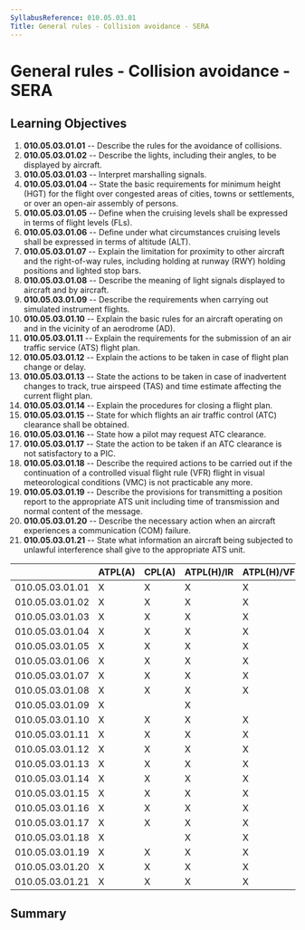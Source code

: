 ```yaml
---
SyllabusReference: 010.05.03.01
Title: General rules - Collision avoidance - SERA
---
```


# General rules - Collision avoidance - SERA

## Learning Objectives

1.  **010.05.03.01.01** -- Describe the rules for the avoidance of collisions.
2.  **010.05.03.01.02** -- Describe the lights, including their angles, to be
    displayed by aircraft.
3.  **010.05.03.01.03** -- Interpret marshalling signals.
4.  **010.05.03.01.04** -- State the basic requirements for minimum height (HGT)
    for the flight over congested areas of cities, towns or settlements, or over
    an open-air assembly of persons.
5.  **010.05.03.01.05** -- Define when the cruising levels shall be expressed in
    terms of flight levels (FLs).
6.  **010.05.03.01.06** -- Define under what circumstances cruising levels shall
    be expressed in terms of altitude (ALT).
7.  **010.05.03.01.07** -- Explain the limitation for proximity to other
    aircraft and the right-of-way rules, including holding at runway (RWY)
    holding positions and lighted stop bars.
8.  **010.05.03.01.08** -- Describe the meaning of light signals displayed to
    aircraft and by aircraft.
9.  **010.05.03.01.09** -- Describe the requirements when carrying out simulated
    instrument flights.
10. **010.05.03.01.10** -- Explain the basic rules for an aircraft operating on
    and in the vicinity of an aerodrome (AD).
11. **010.05.03.01.11** -- Explain the requirements for the submission of an air
    traffic service (ATS) flight plan.
12. **010.05.03.01.12** -- Explain the actions to be taken in case of flight
    plan change or delay.
13. **010.05.03.01.13** -- State the actions to be taken in case of inadvertent
    changes to track, true airspeed (TAS) and time estimate affecting the
    current flight plan.
14. **010.05.03.01.14** -- Explain the procedures for closing a flight plan.
15. **010.05.03.01.15** -- State for which flights an air traffic control (ATC)
    clearance shall be obtained.
16. **010.05.03.01.16** -- State how a pilot may request ATC clearance.
17. **010.05.03.01.17** -- State the action to be taken if an ATC clearance is
    not satisfactory to a PIC.
18. **010.05.03.01.18** -- Describe the required actions to be carried out if
    the continuation of a controlled visual flight rule (VFR) flight in visual
    meteorological conditions (VMC) is not practicable any more.
19. **010.05.03.01.19** -- Describe the provisions for transmitting a position
    report to the appropriate ATS unit including time of transmission and normal
    content of the message.
20. **010.05.03.01.20** -- Describe the necessary action when an aircraft
    experiences a communication (COM) failure.
21. **010.05.03.01.21** -- State what information an aircraft being subjected to
    unlawful interference shall give to the appropriate ATS unit.

|                 | ATPL(A) | CPL(A) | ATPL(H)/IR | ATPL(H)/VFR | CPL(H) | IR  | CBIR(A) |
| --------------- | ------- | ------ | ---------- | ----------- | ------ | --- | ------- |
| 010.05.03.01.01 | X       | X      | X          | X           | X      |     |         |
| 010.05.03.01.02 | X       | X      | X          | X           | X      |     |         |
| 010.05.03.01.03 | X       | X      | X          | X           | X      |     |         |
| 010.05.03.01.04 | X       | X      | X          | X           | X      |     |         |
| 010.05.03.01.05 | X       | X      | X          | X           | X      |     |         |
| 010.05.03.01.06 | X       | X      | X          | X           | X      |     |         |
| 010.05.03.01.07 | X       | X      | X          | X           | X      |     |         |
| 010.05.03.01.08 | X       | X      | X          | X           | X      |     |         |
| 010.05.03.01.09 | X       |        | X          |             |        | X   | X       |
| 010.05.03.01.10 | X       | X      | X          | X           | X      |     |         |
| 010.05.03.01.11 | X       | X      | X          | X           | X      |     |         |
| 010.05.03.01.12 | X       | X      | X          | X           | X      | X   |         |
| 010.05.03.01.13 | X       | X      | X          | X           | X      | X   |         |
| 010.05.03.01.14 | X       | X      | X          | X           | X      |     |         |
| 010.05.03.01.15 | X       | X      | X          | X           | X      |     |         |
| 010.05.03.01.16 | X       | X      | X          | X           | X      |     |         |
| 010.05.03.01.17 | X       | X      | X          | X           | X      |     |         |
| 010.05.03.01.18 | X       |        | X          | X           |        | X   | X       |
| 010.05.03.01.19 | X       | X      | X          | X           | X      | X   | X       |
| 010.05.03.01.20 | X       | X      | X          | X           | X      | X   | X       |
| 010.05.03.01.21 | X       | X      | X          | X           | X      | X   |         |

## Summary
